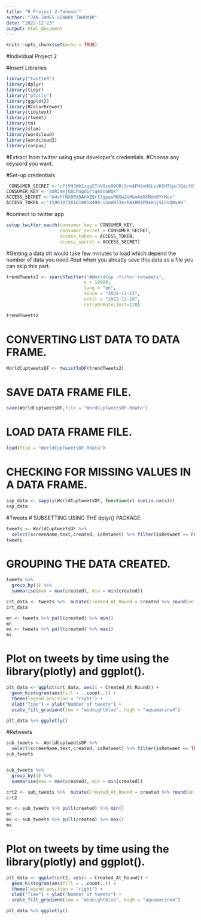 ---
title: "R Project 2-Tahumar"
author: "JAN JAMES LENNOX TAHUMAR"
date: "2022-12-23"
output: html_document
---

```{r setup, include=FALSE}
knitr::opts_chunk$set(echo = TRUE)
```

#Individual Project 2

#Insert Libraries
```{r,run}
library("twitteR") 
library(dplyr)
library(tidyr)
library("plotly")
library(ggplot2)
library(RColorBrewer)
library(tidytext)
library(rtweet)
library(tm)
library(slam)
library(wordcloud)
library(wordcloud2)
library(corpus)
```

#Extract from twitter using your developer's credentials. 
#Choose any keyword you want.

#Set-up credentials
```{r,Credentials}
 CONSUMER_SECRET <-"cPjVH3WbIzgg5TnV8co99GRjSrmAPH9xHGLvvH5HTtprJQaitO"
CONSUMER_KEY <-"anRJmejG8LPugdGrtqe8naWQk"
ACCESS_SECRET <-"A4vhfNX6RX5AhAZQrI3gpasRBGw2VHbmAm5XMdm0YrNov" 
ACCESS_TOKEN <-"1596107281610858498-sSmW933erENXHM1POaXUjSLhVQ0yAH"
```
#connect to twitter app
```{r,Connect}
setup_twitter_oauth(consumer_key = CONSUMER_KEY,
                    consumer_secret = CONSUMER_SECRET,
                    access_token = ACCESS_TOKEN,
                    access_secret = ACCESS_SECRET)
```
#Getting a data
#it would take few minutes to load which depend the number of data you need
#but when you already save this data as a file you can skip this part.
```{r,Data}
trendTweets2 <- searchTwitter("#WorldCup -filter:retweets",
                             n = 10000,
                             lang = "en",
                             since = "2022-11-12",
                             until = "2022-12-18",
                             retryOnRateLimit=120)

trendTweets2
```
# CONVERTING LIST DATA TO DATA FRAME.
```{r,Convert}
WorldCuptweetsDF <- twListToDF(trendTweets2)
```
# SAVE DATA FRAME FILE.
```{r,Save}
save(WorldCuptweetsDF,file = "WordCupTweetsDF.Rdata")
```
# LOAD DATA FRAME FILE.
```{r,Load}
load(file = "WorldCupTweetsDF.Rdata")
```
# CHECKING FOR MISSING VALUES IN A DATA FRAME.
```{r,Check_Values}
sap_data <- sapply(WorldCuptweetsDF, function(x) sum(is.na(x)))
sap_data
```
#Tweets
# SUBSETTING USING THE dplyr() PACKAGE.
```{r,Subset}
tweets <- WorldCuptweetsDF %>%
  select(screenName,text,created, isRetweet) %>% filter(isRetweet == FALSE)
tweets
```
# GROUPING THE DATA CREATED. 
```{r,Group}
tweets %>%  
  group_by(1) %>%  
  summarise(max = max(created), min = min(created))

crt_data <- tweets %>%  mutate(Created_At_Round = created %>% round(units = 'hours') %>% as.POSIXct())
crt_data

mn <- tweets %>% pull(created) %>% min()
mn 
mx <- tweets %>% pull(created) %>% max()
mx
```
# Plot on tweets by time using the library(plotly) and ggplot().
```{r,Plot1}
plt_data <- ggplot(crt_data, aes(x = Created_At_Round)) +
  geom_histogram(aes(fill = ..count..)) +
  theme(legend.position = "right") +
  xlab("Time") + ylab("Number of tweets") + 
  scale_fill_gradient(low = "midnightblue", high = "aquamarine4")

plt_data %>% ggplotly()
```

#Retweets
```{r,tweet2}
sub_tweets <- WorldCuptweetsDF %>%
  select(screenName,text,created, isRetweet) %>% filter(isRetweet == TRUE)
sub_tweets


sub_tweets %>%  
  group_by(1) %>%  
  summarise(max = max(created), min = min(created))

crt2 <- sub_tweets %>%  mutate(Created_At_Round = created %>% round(units = 'hours') %>% as.POSIXct())
crt2

mn <- sub_tweets %>% pull(created) %>% min()
mn 
mx <- sub_tweets %>% pull(created) %>% max()
mx
```
# Plot on tweets by time using the library(plotly) and ggplot().
```{r,plot}
plt_data <- ggplot(crt2, aes(x = Created_At_Round)) +
  geom_histogram(aes(fill = ..count..)) +
  theme(legend.position = "right") +
  xlab("Time") + ylab("Number of tweets") + 
  scale_fill_gradient(low = "midnightblue", high = "aquamarine4")

plt_data %>% ggplotly()
```